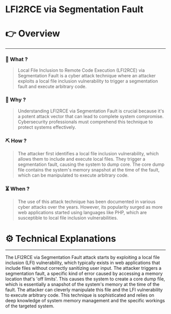 # LFI2RCE via Segmentation Fault


# 👉 Overview

---

### 👀 What ?

> Local File Inclusion to Remote Code Execution (LFI2RCE) via Segmentation Fault is a cyber attack technique where an attacker exploits a local file inclusion vulnerability to trigger a segmentation fault and execute arbitrary code.
> 

### 🧐 Why ?

> Understanding LFI2RCE via Segmentation Fault is crucial because it's a potent attack vector that can lead to complete system compromise. Cybersecurity professionals must comprehend this technique to protect systems effectively.
> 

### ⛏️ How ?

> The attacker first identifies a local file inclusion vulnerability, which allows them to include and execute local files. They trigger a segmentation fault, causing the system to dump core. The core dump file contains the system's memory snapshot at the time of the fault, which can be manipulated to execute arbitrary code.
> 

### ⏳ When ?

> The use of this attack technique has been documented in various cyber attacks over the years. However, its popularity surged as more web applications started using languages like PHP, which are susceptible to local file inclusion vulnerabilities.
> 

# ⚙️ Technical Explanations

---

The LFI2RCE via Segmentation Fault attack starts by exploiting a local file inclusion (LFI) vulnerability, which typically exists in web applications that include files without correctly sanitizing user input. The attacker triggers a segmentation fault, a specific kind of error caused by accessing a memory location that's 'off limits'. This causes the system to create a core dump file, which is essentially a snapshot of the system's memory at the time of the fault. The attacker can cleverly manipulate this file and the LFI vulnerability to execute arbitrary code. This technique is sophisticated and relies on deep knowledge of system memory management and the specific workings of the targeted system.
